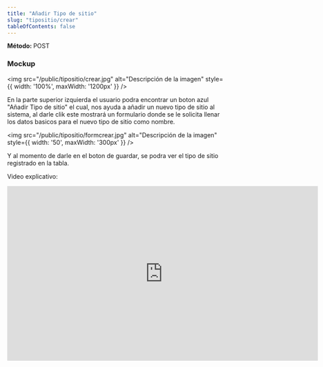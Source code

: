```yaml
---
title: "Añadir Tipo de sitio"
slug: "tipositio/crear"
tableOfContents: false
---
```



<p>
  <strong>Método: </strong>
  <span class="sl-badge caution small astro-avdet4wd">POST</span>
</p>

<Tabs>
  <TabItem label="Endpoint">
    <ApiEndpoint url={`/admin/tiposSitio`}/>
  </TabItem>
</Tabs>


<h3>Mockup</h3>

<img src="/public/tipositio/crear.jpg" alt="Descripción de la imagen" style={{ width: '100%', maxWidth: '1200px' }} />

En la parte superior izquierda el usuario podra encontrar un boton azul "Añadir Tipo de sitio" el cual, nos ayuda a añadir un nuevo tipo de sitio al 
sistema, al darle clik este mostrará un formulario donde se le solicita llenar los datos basicos para el nuevo tipo de sitio como nombre. 


<img src="/public/tipositio/formcrear.jpg" alt="Descripción de la imagen" style={{ width: '50', maxWidth: '300px' }} />

Y al momento de darle en el boton de guardar, se podra ver el tipo de sitio registrado en la tabla.

Video explicativo:
<div style={{ display: "flex", justifyContent: "center" }}>
  <iframe
    width="720"
    height="405"
    src="https://www.youtube.com/embed/3zIqB_qHrXE"
    title="Tutorial"
    frameBorder="0"
    allow="accelerometer; autoplay; clipboard-write; encrypted-media; gyroscope; picture-in-picture"
    allowFullScreen
  ></iframe>
</div>
